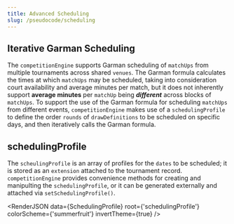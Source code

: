 ```yaml
---
title: Advanced Scheduling
slug: /pseudocode/scheduling
---
```



## Iterative Garman Scheduling

The `competitionEngine` supports Garman scheduling of `matchUps` from multiple tournaments across shared `venues`. The Garman formula calculates the times at which `matchUps` may be scheduled, taking into consideration court availability and average minutes per match, but it does not inherently support **average minutes** per `matchUp` being **_different_** across blocks of `matchUps`. To support the use of the Garman formula for scheduling `matchUps` from different events, `competitionEngine` makes use of a `schedulingProfile` to define the order `rounds` of `drawDefinitions` to be scheduled on specific days, and then iteratively calls the Garman formula.

## schedulingProfile

The `scheulingProfile` is an array of profiles for the `dates` to be scheduled; it is stored as an `extension` attached to the tournament record. `competitionEngine` provides convenience methods for creating and manipulting the `schedulingProfile`, or it can be generated externally and attached via `setSchedulingProfile()`.

<RenderJSON
  data={SchedulingProfile}
  root={'schedulingProfile'}
  colorScheme={'summerfruit'}
  invertTheme={true}
/>
